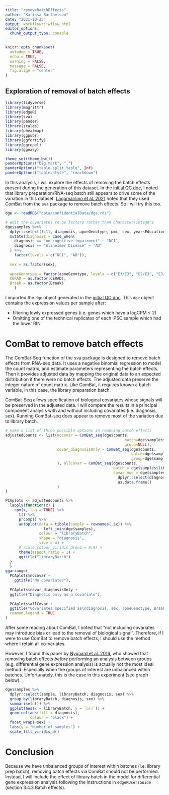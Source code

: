 ```yaml
---
title: "removeBatchEffects"
author: "Karissa Barthelson"
date: "2021-10-25"
output: workflowr::wflow_html
editor_options:
  chunk_output_type: console
---
```


```r
knitr::opts_chunk$set(
  autodep = TRUE,
  echo = TRUE,
  warning = FALSE,
  message = FALSE,
  fig.align = "center"
)
```
## Exploration of removal of batch effects
```r
library(tidyverse)
library(magrittr)
library(edgeR)
library(sva)
library(pander)
library(scales)
library(pheatmap)
library(ggpubr)
library(ggfortify)
library(ggrepel)
library(ggeasy)

theme_set(theme_bw())
panderOptions("big.mark", ",")
panderOptions("table.split.table", Inf)
panderOptions("table.style", "rmarkdown")
```

In this analysis, I will explore the effects of removing the batch effects present during the generation of this dataset. In the [initial QC doc](first-analysis.html), I noted that library preparation/RNA-seq batch still appears to drive some of the variation in this dataset. [Lagomarsino et al. 2021](https://doi.org/10.1016/j.neuron.2021.08.003) noted that they used ComBat from the `sva` package to remove batch effects. So I will try this too. 

```r
dge <- readRDS("data/confidentialData/dge.rds")

# edit the covariates to be factors rather than character/integers
dge$samples %<>% 
  dplyr::select(1:11, diagnosis, apoeGenotype, pmi, sex, yearsEducation, CERAD, Braak) %>% 
  mutate(diagnosis = case_when(
    diagnosis == "no cognitive impairment" ~ "NCI", 
    diagnosis == "Alzheimer Disease" ~ "AD" 
  ) %>% 
    factor(levels = c("NCI", "AD")), 
  
  sex = as.factor(sex), 
  
  apoeGenotype = factor(apoeGenotype, levels = c("E3/E3", "E2/E3", "E3/E4" ,"E4/E4", "E2/E2")), 
  CERAD = as.factor(CERAD), 
  Braak = as.factor(Braak)
    ) 
```

I imported the `dge` object generated in the [initial QC doc](first-analysis.html). This `dge` object contains the expression values per sample after: 

* filtering lowly expressed genes (i.e. genes which have a logCPM < 2)
* Omitting one of the technical replicates of each iPSC sample which had the lower RIN

# ComBat to remove batch effects

The ComBat-Seq function of the sva package is designed to remove batch effects from RNA-seq data. It uses a negative binomial regression to model the count matrix, and estimate parameters representing the batch effects. Then it provides adjusted data by mapping the original data to an expected distribution if there were no batch effects. The adjusted data preserve the integer nature of count matrix. Like ComBat, it requires known a batch
variable, in this case, the library preparation batch. 

ComBat-Seq allows specification of biological covariates whose signals will be
preserved in the adjusted data. I will compare the results in a principal component analysis with and without including covariates (i.e. diagnosis, sex). Running ComBat-seq does appear to remove most of the variation due to library batch. 

```r
# make a list of three possible options in removing batch effects
adjustedCounts <- list(nocovar = ComBat_seq(dge$counts, 
                                                     batch=dge$samples$libraryBatch, 
                                                     group=NULL), 
                       covar_diagnosisOnly = ComBat_seq(dge$counts, 
                                                        batch=dge$samples$libraryBatch, 
                                                        group=dge$samples$diagnosis
                       ), allCovar = ComBat_seq(dge$counts, 
                                                batch = dge$samples$libraryBatch, 
                                                covar_mod = dge$samples %>% 
                                                  dplyr::select(diagnosis, sex, apoeGenotype, Braak, CERAD) %>% 
                                                  as.data.frame()
                       )
)

```

```r
PCAplots <- adjustedCounts %>% 
  lapply(function(x) {
    cpm(x, log = TRUE) %>%
      t() %>%
      prcomp() %>% 
      autoplot(data = tibble(sample = rownames(.$x)) %>%
                 left_join(dge$samples),
               colour = "libraryBatch", 
               shape = "diagnosis",
               size = 4) +
      # scale_colour_viridis_d(end = 0.9) +
      theme(aspect.ratio = 1) +
      ggtitle("libraryBatch")
  }
  )
ggarrange(
  PCAplots$nocovar +
    ggtitle("No covariates"), 
  
  PCAplots$covar_diagnosisOnly +
  ggtitle("Diagnosis only as a covariate"), 
  
  PCAplots$allCovar +
  ggtitle("Covariates specified as\ndiagnosis, sex, apoeGenotype, Braak, CERAD"), 
  common.legend = TRUE
)
```

After some reading about ComBat, I noted that "not including covariates may introduce bias or lead to the removal of biological signal". Therefore, if I were to use ComBat to remove batch effects, I should use the method where I retain all co-variates. 

However, I found this paper by [Nygaard et al. 2016](https://doi.org/10.1093/biostatistics/kxv027), who showed that removing batch effects *before* performing an analysis between groups (e.g. differential gene expression analysis) is actually not the most ideal method. Especially when the groups of interest are unbalanced within batches. Unfortunately, this is the case in this experiment (see graph below). 

```r
dge$samples %>% 
  dplyr::select(sample, libraryBatch, diagnosis, sex) %>% 
  group_by(libraryBatch, diagnosis, sex) %>% 
  summarise(n()) %>% 
  ggplot(aes(x = libraryBatch, y = `n()`)) +
  geom_col(aes(fill = diagnosis), 
           colour = "black") +
  facet_wrap(~sex) +
  labs(y = "Number of samples") + 
  scale_fill_viridis_d()
```

# Conclusion

Because we have unbalanced groups of interest within batches (i.e. library prep batch), removing batch effects via ComBat should not be performed. Instead, I will include the effect of library batch in the model for differential gene expression analysis following the instructions in `edgeRUsersGuide` (section 3.4.3 Batch effects). 
